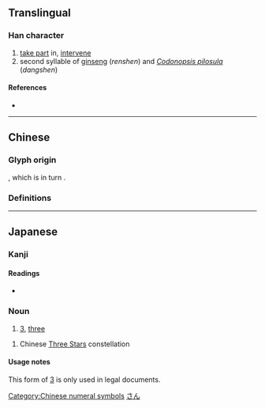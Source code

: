{{character info/new}}
{{also|參|叁|薓}}
==Translingual==
{{stroke order|strokes=8}}
{{ja-forms|参|参|[[參]]}}

===Han character===
{{Han char|rn=28|rad=厶|as=06|sn=8|four=|canj=IKHHH|ids=⿱⿱厶大彡}}

# [[take part]] in, [[intervene]]
# second syllable of [[ginseng]] (''renshen'') and ''[[Codonopsis pilosula]]'' (''dangshen'')

====References====
* {{Han ref|kx=0164.211|dkj=03090|hdz=10386.150|uh=53C2|ud=21442}}

----

==Chinese==

===Glyph origin===
{{Han simp|參}}, which is in turn {{Han simp|曑|nocap=yes}}.

===Definitions===
{{zh-see|參}}

[[Category:Chinese numeral symbols]]

----

==Japanese==

===Kanji===
{{ja-kanji|grade=4|rs=厶06|style=s|kyu=參}}

====Readings====
{{ja-kanjitab|さん|yomi=o}}
* {{ja-readings|goon=[[さん]] (san), [[そん]] (son), [[しん]] (shin)|kanon=[[さん]] (san), [[しん]] (shin)|kun=[[まいる]] (mairu), [[まじわる]] (majiwaru), [[みつ]] (mitsu)}}

===Noun===
{{ja-noun|さん|kyu=參}}

# {{lb|ja|legal|sort=さん}} [[3]], [[three]]

{{ja-noun|しん|kyu=參}}
# {{lb|ja|astronomy|sort=しん}} Chinese [[w:Three Stars (Chinese constellation)|Three Stars]] constellation

====Usage notes====
This form of [[3]] is only used in legal documents.

[[Category:Japanese numeral symbols|さん]]